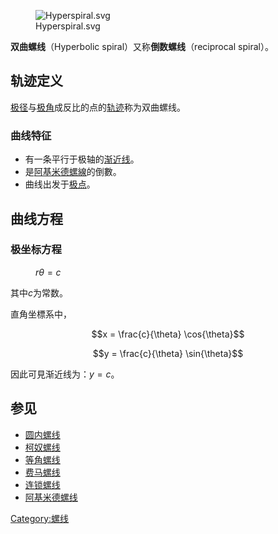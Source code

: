 [[File:Hyperspiral.svg|right]]

'''双曲螺线'''（Hyperbolic spiral）又称'''倒数螺线'''（reciprocal spiral）。

==轨迹定义==

[[极径|极径]]与[[极角|极角]]成反比的点的[[轨迹|轨迹]]称为双曲螺线。

===曲线特征===
*有一条平行于极轴的[[渐近线|渐近线]]。
*是[[阿基米德螺線|阿基米德螺線]]的倒數。
*曲线出发于[[极点|极点]]。

== 曲线方程 ==
=== 极坐标方程 ===
: <math>r \theta = c</math>

其中''c''为常数。

直角坐標系中，

:<math>x = \frac{c}{\theta} \cos{\theta}</math>
:<math>y = \frac{c}{\theta} \sin{\theta}</math>

因此可見渐近线为：<math>y = c</math>。

==参见==
*[[圆内螺线|圆内螺线]]
*[[柯奴螺线|柯奴螺线]]
*[[等角螺线|等角螺线]]
*[[费马螺线|费马螺线]]
*[[连锁螺线|连锁螺线]]
*[[阿基米德螺线|阿基米德螺线]] 

{{geometry-stub}}

[[Category:螺线|Category:螺线]]
